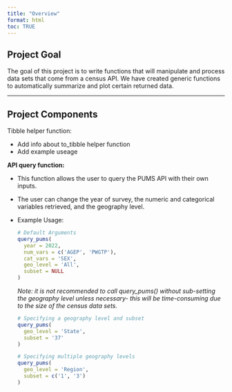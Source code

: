 ```yaml
---
title: "Overview"
format: html
toc: TRUE
---
```


## Project Goal

The goal of this project is to write functions that will manipulate and process data sets that come from a census API. We have created generic functions to automatically summarize and plot certain returned data.

------------------------------------------------------------------------

## Project Components

Tibble helper function:

-   Add info about to_tibble helper function
-   Add example useage

**API query function:**

-   This function allows the user to query the PUMS API with their own inputs.

-   The user can change the year of survey, the numeric and categorical variables retrieved, and the geography level.

-   Example Usage:

    ``` r
    # Default Arguments
    query_pums(
      year = 2022,
      num_vars = c('AGEP', 'PWGTP'),
      cat_vars = 'SEX',
      geo_level = 'All',
      subset = NULL
    )
    ```

    *Note: it is not recommended to call query_pums() without sub-setting the geography level unless necessary- this will be time-consuming due to the size of the census data sets.*

    ``` r
    # Specifying a geography level and subset
    query_pums(
      geo_level = 'State',
      subset = '37'
    )

    # Specifying multiple geography levels
    query_pums(
      geo_level = 'Region',
      subset = c('1', '3')
    )
    ```
